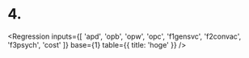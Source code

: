 
# 4.

<Regression
  inputs={[
    'apd',
    'opb',
    'opw',
    'opc',
    'f1gensvc',
    'f2convac',
    'f3psych',
    'cost'
  ]}
  base={1}
  table={{ title: 'hoge' }}
/>
